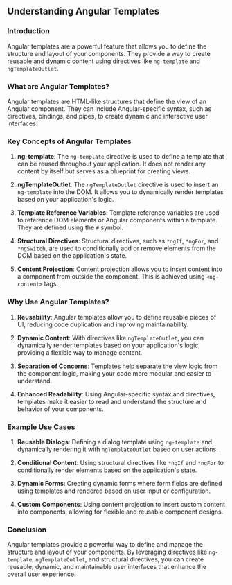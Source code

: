 
## Understanding Angular Templates

### Introduction
Angular templates are a powerful feature that allows you to define the structure and layout of your components. They provide a way to create reusable and dynamic content using directives like `ng-template` and `ngTemplateOutlet`.

### What are Angular Templates?
Angular templates are HTML-like structures that define the view of an Angular component. They can include Angular-specific syntax, such as directives, bindings, and pipes, to create dynamic and interactive user interfaces.

### Key Concepts of Angular Templates

1. **ng-template**: The `ng-template` directive is used to define a template that can be reused throughout your application. It does not render any content by itself but serves as a blueprint for creating views.

2. **ngTemplateOutlet**: The `ngTemplateOutlet` directive is used to insert an `ng-template` into the DOM. It allows you to dynamically render templates based on your application's logic.

3. **Template Reference Variables**: Template reference variables are used to reference DOM elements or Angular components within a template. They are defined using the `#` symbol.

4. **Structural Directives**: Structural directives, such as `*ngIf`, `*ngFor`, and `*ngSwitch`, are used to conditionally add or remove elements from the DOM based on the application's state.

5. **Content Projection**: Content projection allows you to insert content into a component from outside the component. This is achieved using `<ng-content>` tags.

### Why Use Angular Templates?

1. **Reusability**: Angular templates allow you to define reusable pieces of UI, reducing code duplication and improving maintainability.

2. **Dynamic Content**: With directives like `ngTemplateOutlet`, you can dynamically render templates based on your application's logic, providing a flexible way to manage content.

3. **Separation of Concerns**: Templates help separate the view logic from the component logic, making your code more modular and easier to understand.

4. **Enhanced Readability**: Using Angular-specific syntax and directives, templates make it easier to read and understand the structure and behavior of your components.

### Example Use Cases

1. **Reusable Dialogs**: Defining a dialog template using `ng-template` and dynamically rendering it with `ngTemplateOutlet` based on user actions.

2. **Conditional Content**: Using structural directives like `*ngIf` and `*ngFor` to conditionally render elements based on the application's state.

3. **Dynamic Forms**: Creating dynamic forms where form fields are defined using templates and rendered based on user input or configuration.

4. **Custom Components**: Using content projection to insert custom content into components, allowing for flexible and reusable component designs.

### Conclusion
Angular templates provide a powerful way to define and manage the structure and layout of your components. By leveraging directives like `ng-template`, `ngTemplateOutlet`, and structural directives, you can create reusable, dynamic, and maintainable user interfaces that enhance the overall user experience.
